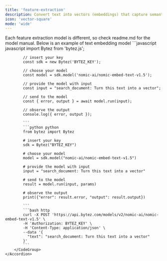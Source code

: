 ```yaml
---
title: 'feature-extraction'
description: Convert text into vectors (embeddings) that capture semantic meaning
icon: 'vector-square'
mode: 'wide'
---
```


<AccordionGroup>
	<Accordion defaultOpen="true" title="Basic usage">
		Each feature extraction model is different, so check readme.md for the model manual. Below is an example of text embedding model
		<CodeGroup>
			```javascript javascript
			import Bytez from 'bytez.js';
			
			// insert your key
			const sdk = new Bytez('BYTEZ_KEY');
			
			// choose your model
			const model = sdk.model('nomic-ai/nomic-embed-text-v1.5');
			
			// provide the model with input
			const input = "search_document: Turn this text into a vector";
			
			// send to the model
			const { error, output } = await model.run(input);
			
			// observe the output
			console.log({ error, output });
			
			```
			```python python
			from bytez import Bytez
			
			# insert your key
			sdk = Bytez("BYTEZ_KEY")
			
			# choose your model
			model = sdk.model("nomic-ai/nomic-embed-text-v1.5")
			
			# provide the model with input
			input = "search_document: Turn this text into a vector"
			
			# send to the model
			result = model.run(input, params)
			
			# observe the output
			print({"error": result.error, "output": result.output})
			
			```
			```bash http
			curl -X POST 'https://api.bytez.com/models/v2/nomic-ai/nomic-embed-text-v1.5' \
			-H 'Authorization: BYTEZ_KEY' \
			-H 'Content-Type: application/json' \
			--data '{
			  "text": "search_document: Turn this text into a vector"
			}'
			```
		</CodeGroup>
	</Accordion>
</AccordionGroup>